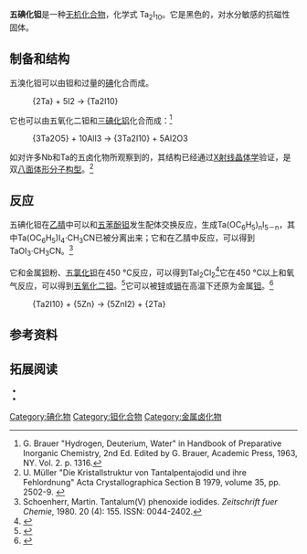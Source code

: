 {{Chembox
| ImageFile = Ta2I10.svg
| ImageSize = 
| ImageAlt = 
| IUPACName = 
| OtherNames = Tantalum pentaiodide
|Section1={{Chembox Identifiers
| CASNo = 14693-81-3
| CASNo_Comment = TaI<sub>5</sub>
| CASNo_Ref = {{cascite|correct|CAS}}
| CASNo1 = 26814-38-0
| CASNo1_Comment = Ta<sub>2</sub>I<sub>10</sub>
| CASNo1_Ref = {{cascite|correct|CAS}}
| PubChem = 
| SMILES = I[Ta-]1(I)(I)(I)[I+][Ta-](I)(I)(I)(I)[I+]1}}
|Section2={{Chembox Properties
| Formula = Ta<sub>2</sub>I<sub>10</sub>
| MolarMass = 1631
| Appearance = 黑色固体
| Density = 5.8 g/cm<sup>3</sup>
| MeltingPtC = 543
| MeltingPt_notes = 升华
| BoilingPt = 
| Solubility = }}
|Section3={{Chembox Hazards
| MainHazards = 
| FlashPt = 
| AutoignitionPt = }}
}}
'''五碘化钽'''是一种[[无机化合物|无机化合物]]，化学式 Ta<sub>2</sub>I<sub>10</sub>。它是黑色的，对水分敏感的抗磁性固体。

==制备和结构==
五溴化钽可以由钽和过量的[[碘|碘]]化合而成。  
:<chem>{2Ta} + 5I2 -> {Ta2I10}</chem>
它也可以由五氧化二钽和[[三碘化铝|三碘化铝]]化合而成：<ref>G. Brauer "Hydrogen, Deuterium, Water" in Handbook of Preparative Inorganic Chemistry, 2nd Ed. Edited by G. Brauer, Academic Press, 1963, NY. Vol. 2. p. 1316.</ref>
:<chem>{3Ta2O5} + 10AlI3 -> {3Ta2I10} + 5Al2O3</chem>
如对许多Nb和Ta的五卤化物所观察到的，其结构已经通过[[X射线晶体学|X射线晶体学]]验证，是双[[八面体形分子构型|八面体形分子构型]]。<ref>U. Müller "Die Kristallstruktur von Tantalpentajodid und ihre Fehlordnung" Acta Crystallographica Section B 1979, volume 35, pp. 2502-9. {{doi|10.1107/S0567740879009778}}</ref>

==反应==
五碘化钽在[[乙腈|乙腈]]中可以和[[五苯酚钽|五苯酚钽]]发生配体交换反应，生成Ta(OC<sub>6</sub>H<sub>5</sub>)<sub>n</sub>I<sub>5－n</sub>，其中Ta(OC<sub>6</sub>H<sub>5</sub>)I<sub>4</sub>·CH<sub>3</sub>CN已被分离出来；它和{{le|五乙醇钽|Tantalum(V) ethoxide}}在乙腈中反应，可以得到TaOI<sub>3</sub>·CH<sub>3</sub>CN。<ref>Schoenherr, Martin. Tantalum(V) phenoxide iodides. ''Zeitschrift fuer Chemie'', 1980. 20 (4): 155. ISSN: 0044-2402.</ref>

它和金属[[钽|钽]]粉、[[五氯化钽|五氯化钽]]在450 °C反应，可以得到TaI<sub>2</sub>Cl<sub>2</sub><ref>{{cite journal|journal=Zeitschrift für Naturforschung B|volume=46|issue=3|issn=1865-7117|date=1991-03-01|pages=289–292|doi=10.1515/znb-1991-0306|url=https://www.degruyter.com/view/journals/znb/46/3/article-p289.xml|title=TaI2Cl2, eine neue Verbindung vom MX4-Typ (M=Nb, Ta; X=Cl, Br, I) / TaI2Cl2, A New Compound of the MX4-Type (M=Nb, Ta; X=Cl, Br, I)|accessdate=2020-12-10|author=H.-Jürgen Meyer}}</ref>它在450 °C以上和氧气反应，可以得到[[五氧化二钽|五氧化二钽]]。<ref>{{cite journal|journal=Chemical Vapor Deposition|volume=9|issue=5|language=en|issn=0948-1907|date=2003-10-16|pages=245–248|doi=10.1002/cvde.200306243|url=http://doi.wiley.com/10.1002/cvde.200306243|title=Atomic Layer Deposition of Ta2O5 Using the TaI5 and O2 Precursor Combination|accessdate=2020-12-10|author=J. Sundqvist, H. Högberg, A. Hårsta}}</ref>它可以被[[锌|锌]]或[[镉|镉]]在高温下还原为金属[[钽|钽]]。<ref>{{cite journal|journal=Inorganic Materials|volume=51|issue=6|language=en|issn=0020-1685|date=2015-06|pages=593–597|doi=10.1134/S0020168515060059|url=http://link.springer.com/10.1134/S0020168515060059|title=Thermodynamic analysis of Ta chemical vapor deposition via the reduction of tantalum halides with cadmium and zinc|accessdate=2020-12-10|author=O. Yu. Goncharov, R. R. Faizullin, V. N. Guskov, L. Kh. Baldaev}}</ref>
:<chem>{Ta2I10} + {5Zn} -> {5ZnI2} + {2Ta}</chem>

==参考资料==
<references />

==拓展阅读==
<small>
* {{cite journal|journal=Chem. Commun.|volume=48|issue=5|language=en|issn=1359-7345|date=2012|pages=635–653|doi=10.1039/C1CC14592D|url=http://xlink.rsc.org/?DOI=C1CC14592D|title=Interaction of niobium and tantalum pentahalides with O-donors: coordination chemistry and activation reactions|accessdate=2020-12-10|author=Fabio Marchetti, Guido Pampaloni}}
* {{cite journal|journal=Journal of Sol-Gel Science and Technology|volume=69|issue=3|language=en|issn=0928-0707|date=2014-03|pages=596–604|doi=10.1007/s10971-013-3262-8|url=http://link.springer.com/10.1007/s10971-013-3262-8|title=Non-hydrolytic sol–gel synthesis of tantalum sulfides|accessdate=2020-12-10|author=Xiuquan Zhou, Christophe P. Heinrich, Martin Kluenker, Stephanie Dolique, Derek L. Mull, Cora Lind}}
</small>

{{钽化合物}}

[[Category:碘化物|Category:碘化物]]
[[Category:钽化合物|Category:钽化合物]]
[[Category:金属卤化物|Category:金属卤化物]]